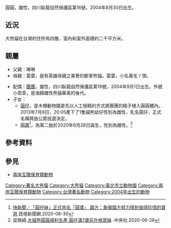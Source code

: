 {{Infobox Panda
|name          = 圓圓
|image         = 
|width         = 250px
|caption       = 
|other names   = 
|number        = 587
|sex           = 雌性
|date of birth ={{birth date and age|2004|8|30}}<br>{{CHN}}[[四川|四川]][[臥龍自然保護區|臥龍自然保護區]]
|date of death = 
|place   = [[中國大陸贈送台灣大熊貓|2008年中國大陸贈送大熊貓來台]]
|period  = 
|spouse   = [[團團|團團]]
|parents  = 琳琳、雷雷
|children = [[圓仔|圓仔]]、[[圓寶|圓寶]]
|siblings = 
}}
圓圓，雌性，四川臥龍自然保護區第16號，2004年8月30日出生。

==近況==
大熊貓在台灣的住所有四層，室內和室外面積約二千平方米。

==親屬==
*父親：琳琳
*母親：雷雷，是有英雄母親之美譽的斷掌熊貓。雷雷，小名黃毛丫頭。

*配偶：[[團團|團團]]，雄性，四川臥龍自然保護區第19號，2004年9月1日出生。外號小乖乖，是海歸雌性熊貓華美的後代。
*子女：
**[[圓仔|圓仔]]，是木柵動物園是先以人工授精的方式將團團的精子植入圓圓體內。2013年7月6日，20:05產下了1隻貓熊幼仔性別為雌性，乳名圓仔，正式名稱將由公眾投選決定。
**[[圓寶|圓寶]]<ref>[https://amp/s/tw.news.yahoo.com/amphtml/%25E5%25BF%25AB%25E6%2596%25B0%25E8%2581%259E-%25E5%259C%2593%25E4%25BB%2594%25E5%25A6%25B9-%25E6%25AD%25A3%25E5%25BC%258F%25E5%2591%25BD%25E5%2590%258D-%25E5%259C%2593%25E5%25AF%25B6-%25E5%259C%2592%25E6%2596%25B9-024852684.html 快新聞／「圓仔妹」正式命名「圓寶」 園方：象徵園方努力得到值得珍惜的寶貝].民視新聞網.2020-08-30{{dead link}}</ref>，為第二胎於2020年6月28日誕生，性別為雌性。<ref>梁珮綺.[https://www.cna.com.tw/news/firstnews/202006280119.aspx 大貓熊圓圓順利生產 圓仔滿7歲前升格當姊] {{Wayback|url=https://www.cna.com.tw/news/firstnews/202006280119.aspx |date=20200927160549 }}.中央社.2020-06-28</ref>

==參考資料==
{{reflist}}

==參見==
*[[兩岸互贈保育類動物|兩岸互贈保育類動物]]


[[Category:著名大熊猫|Category:著名大熊猫]]
[[Category:大熊猫|Category:大熊猫]]
[[Category:臺北市立動物園|Category:臺北市立動物園]]
[[Category:兩岸互贈保育類動物|Category:兩岸互贈保育類動物]]
[[Category:台灣著名動物|Category:台灣著名動物]]
[[Category:2004年出生的動物|Category:2004年出生的動物]]